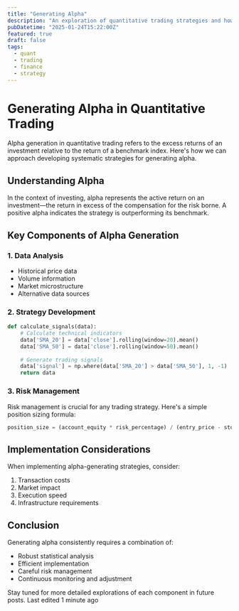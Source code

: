 ```yaml
---
title: "Generating Alpha"
description: "An exploration of quantitative trading strategies and how to develop systematic approaches to market outperformance."
pubDatetime: "2025-01-24T15:22:00Z"
featured: true
draft: false
tags:
  - quant
  - trading
  - finance
  - strategy
---
```


# Generating Alpha in Quantitative Trading

Alpha generation in quantitative trading refers to the excess returns of an investment relative to the return of a benchmark index. Here's how we can approach developing systematic strategies for generating alpha.

## Understanding Alpha

In the context of investing, alpha represents the active return on an investment—the return in excess of the compensation for the risk borne. A positive alpha indicates the strategy is outperforming its benchmark.

## Key Components of Alpha Generation

### 1. Data Analysis
- Historical price data
- Volume information
- Market microstructure
- Alternative data sources

### 2. Strategy Development
```python
def calculate_signals(data):
    # Calculate technical indicators
    data['SMA_20'] = data['close'].rolling(window=20).mean()
    data['SMA_50'] = data['close'].rolling(window=50).mean()
    
    # Generate trading signals
    data['signal'] = np.where(data['SMA_20'] > data['SMA_50'], 1, -1)
    return data
```

### 3. Risk Management
Risk management is crucial for any trading strategy. Here's a simple position sizing formula:

```python
position_size = (account_equity * risk_percentage) / (entry_price - stop_loss)
```

## Implementation Considerations

When implementing alpha-generating strategies, consider:

1. Transaction costs
2. Market impact
3. Execution speed
4. Infrastructure requirements

## Conclusion

Generating alpha consistently requires a combination of:
- Robust statistical analysis
- Efficient implementation
- Careful risk management
- Continuous monitoring and adjustment

Stay tuned for more detailed explorations of each component in future posts.
Last edited 1 minute ago
